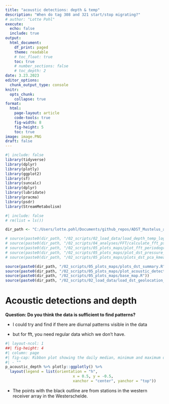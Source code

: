 ---
title: "acoustic detections: depth & temp"
description: "When do tag 308 and 321 start/stop migrating?"
# author: "Lotte Pohl"
execute:
  echo: false
  include: true
output:
  html_document:
    df_print: paged
    theme: readable
    # toc_float: true
    toc: true
    # number_sections: false
    # toc_depth: 2
date: 3.23.2023
editor_options:
  chunk_output_type: console
knitr:
  opts_chunk: 
    collapse: true
format: 
  html:
    page-layout: article
    code-tools: true
    fig-width: 8
    fig-height: 5
    toc: true
image: image.PNG
draft: false
---

```{r libraries}
#| include: false
library(tidyverse)
library(dplyr)
library(plotly)
library(ggplot2)
library(sf)
library(suncalc)
library(dplyr)
library(lubridate)
library(pracma)
library(psdr)
library(StreamMetabolism)
```


```{r workspace}
#| include: false
# rm(list = ls())

dir_path <- "C:/Users/lotte.pohl/Documents/github_repos/ADST_Mustelus_asterias"

# source(paste0(dir_path, "/02_scripts/02_load_data/load_depth_temp_logs.R"))
# source(paste0(dir_path, "/02_scripts/04_analyses/FFT/calculate_fft_psd.R"))
# source(paste0(dir_path, "/02_scripts/05_plots_maps/plot_fft_periodogram.R"))
# source(paste0(dir_path, "/02_scripts/05_plots_maps/plot_dst_pressure_temp.R"))
# source(paste0(dir_path, "/02_scripts/05_plots_maps/plots_dst_pca_kmeans.R"))

source(paste0(dir_path, "/02_scripts/05_plots_maps/plots_dst_summary.R"))
source(paste0(dir_path, "/02_scripts/05_plots_maps/plot_acoustic_detections_tempdepth.R"))
source(paste0(dir_path, "/02_scripts/05_plots_maps/base_map.R"))
source(paste0(dir_path, "/02_scripts/02_load_data/load_dst_geolocation_output.R"))
```

# Acoustic detections and depth

**Question: Do you think the data is sufficient to find patterns?**

* I could try and find if there are diurnal patterns visible in the data

* but for fft, you need regular data which we don't have.


```{r}
#| layout-ncol: 1
##| fig-height: 4
#| column: page
#| fig-cap: Ribbon plot showing the daily median, minimum and maximum depth of tag 321.
#| - ""
p_acoustic_depth %>% plotly::ggplotly() %>% 
  layout(legend = list(orientation = "h",
                              x = 0.5, y = -0.5,
                              xanchor = "center", yanchor = "top"))
```

* The points with the black outline are from stations in the western receiver array in the Westerschelde.
